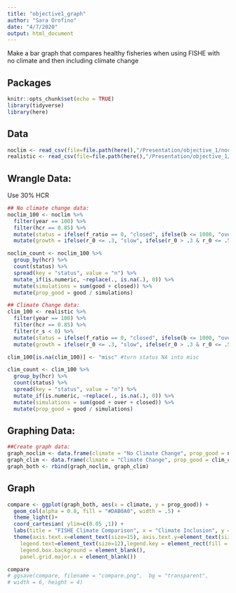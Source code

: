 ```yaml
---
title: "objective1_graph"
author: "Sara Orofino"
date: "4/7/2020"
output: html_document
---
```


Make a bar graph that compares healthy fisheries when using FISHE with no climate and then including climate change  

## Packages
```r
knitr::opts_chunk$set(echo = TRUE)
library(tidyverse)
library(here)
```

## Data
```r

noclim <- read_csv(file=file.path(here(),"/Presentation/objective_1/noclimate.csv"))
realistic <- read_csv(file=file.path(here(),"/Presentation/objective_1/realistic_climate.csv"))

```

## Wrangle Data:
Use 30% HCR  
```r
## No climate change data:
noclim_100 <- noclim %>% 
  filter(year == 100) %>% 
  filter(hcr == 0.85) %>% 
  mutate(status = ifelse(f_ratio == 0, "closed", ifelse(b <= 1000, "over", "good"))) %>% 
  mutate(growth = ifelse(r_0 <= .3, "slow", ifelse(r_0 > .3 & r_0 <= .5, "medium", "fast")))

noclim_count <- noclim_100 %>% 
  group_by(hcr) %>% 
  count(status) %>% 
  spread(key = "status", value = "n") %>% 
  mutate_if(is.numeric, ~replace(., is.na(.), 0)) %>% 
  mutate(simulations = sum(good + closed)) %>% 
  mutate(prop_good = good / simulations)

## Climate Change data:  
clim_100 <- realistic %>% 
  filter(year == 100) %>% 
  filter(hcr == 0.85) %>% 
  filter(r_s < 0) %>%
  mutate(status = ifelse(f_ratio == 0, "closed", ifelse(b <= 1000, "over", "good"))) %>% 
  mutate(growth = ifelse(r_0 <= .3, "slow", ifelse(r_0 > .3 & r_0 <= .5, "medium", "fast")))

clim_100[is.na(clim_100)] <- "misc" #turn status NA into misc

clim_count <- clim_100 %>% 
  group_by(hcr) %>% 
  count(status) %>% 
  spread(key = "status", value = "n") %>% 
  mutate_if(is.numeric, ~replace(., is.na(.), 0)) %>% 
  mutate(simulations = sum(good + over + closed)) %>% 
  mutate(prop_good = good / simulations) 

```

## Graphing Data:
```r
##Create graph data:
graph_noclim <- data.frame(climate = "No Climate Change", prop_good = noclim_count$prop_good)
graph_clim <- data.frame(climate = "Climate Change", prop_good = clim_count$prop_good)
graph_both <- rbind(graph_noclim, graph_clim)
```


## Graph
```r
compare <- ggplot(graph_both, aes(x = climate, y = prop_good)) +
  geom_col(alpha = 0.8, fill = "#DAB0A0", width = .5) + 
  theme_light()+
  coord_cartesian( ylim=c(0.05 ,1)) +
  labs(title = "FISHE Climate Comparison", x = "Climate Inclusion", y = "Proportion Healthy")+
  theme(axis.text.x=element_text(size=15), axis.text.y=element_text(size=15), plot.title = element_text(hjust = 0.5, face = "bold", size = 20), axis.title.x = element_text(face = "bold", size = 15), axis.title.y = element_text(face = "bold", size = 15), legend.title.align=0.5, panel.background = element_rect(fill = "transparent",colour = NA), plot.background = element_rect(fill = "transparent",colour = NA), legend.title=element_text(size=15), 
    legend.text=element_text(size=12),legend.key = element_rect(fill = "transparent", colour = "transparent"), legend.background = element_blank(),
    legend.box.background = element_blank(),
    panel.grid.major.x = element_blank()) 

compare
# ggsave(compare, filename = "compare.png",  bg = "transparent",
# width = 6, height = 4)

```


